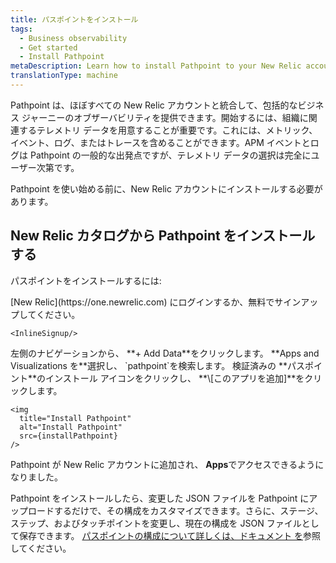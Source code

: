 ```yaml
---
title: パスポイントをインストール
tags:
  - Business observability
  - Get started
  - Install Pathpoint
metaDescription: Learn how to install Pathpoint to your New Relic account
translationType: machine
---
```



Pathpoint は、ほぼすべての New Relic アカウントと統合して、包括的なビジネス ジャーニーのオブザーバビリティを提供できます。開始するには、組織に関連するテレメトリ データを用意することが重要です。これには、メトリック、イベント、ログ、またはトレースを含めることができます。APM イベントとログは Pathpoint の一般的な出発点ですが、テレメトリ データの選択は完全にユーザー次第です。

Pathpoint を使い始める前に、New Relic アカウントにインストールする必要があります。

## New Relic カタログから Pathpoint をインストールする

パスポイントをインストールするには:

<Steps>
  <Step>
    [New Relic](https://one.newrelic.com) にログインするか、無料でサインアップしてください。

    <InlineSignup/>
  </Step>

  <Step>
    左側のナビゲーションから、 **+ Add Data**をクリックします。
  </Step>

  <Step>
    **Apps and Visualizations を**選択し、 `pathpoint`を検索します。
  </Step>

  <Step>
    検証済みの **パスポイント**のインストール アイコンをクリックし、 **\[このアプリを追加]**をクリックします。

    <img
      title="Install Pathpoint"
      alt="Install Pathpoint"
      src={installPathpoint}
    />
  </Step>

  Pathpoint が New Relic アカウントに追加され、 **Apps**でアクセスできるようになりました。
</Steps>

Pathpoint をインストールしたら、変更した JSON ファイルを Pathpoint にアップロードするだけで、その構成をカスタマイズできます。さらに、ステージ、ステップ、およびタッチポイントを変更し、現在の構成を JSON ファイルとして保存できます。 [パスポイントの構成について詳しくは、ドキュメント を](/docs/business-observability/configure-pathpoint/)参照してください。